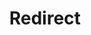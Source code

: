 ---
layout: src/layouts/Redirect.astro
title: Redirect
redirect: /docs/projects/variables/tenant-variables
pubDate:  2023-01-01
navSearch: false
navSitemap: false
navMenu: false
---